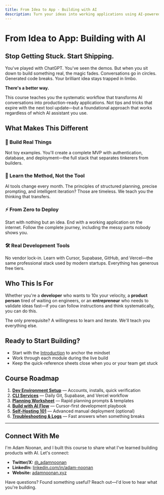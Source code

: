 ```yaml
---
title: From Idea to App - Building with AI
description: Turn your ideas into working applications using AI-powered development tools
---
```


# From Idea to App: Building with AI

## Stop Getting Stuck. Start Shipping.

You've played with ChatGPT. You've seen the demos. But when you sit down to build something real, the magic fades. Conversations go in circles. Generated code breaks. Your brilliant idea stays trapped in limbo.

**There's a better way.**

This course teaches you the systematic workflow that transforms AI conversations into production-ready applications. Not tips and tricks that expire with the next tool update—but a foundational approach that works regardless of which AI assistant you use.

## What Makes This Different

### 🎯 Build Real Things
Not toy examples. You'll create a complete MVP with authentication, database, and deployment—the full stack that separates tinkerers from builders.

### 🧠 Learn the Method, Not the Tool
AI tools change every month. The principles of structured planning, precise prompting, and intelligent iteration? Those are timeless. We teach you the thinking that transfers.

### ⚡ From Zero to Deploy
Start with nothing but an idea. End with a working application on the internet. Follow the complete journey, including the messy parts nobody shows you.

### 🛠️ Real Development Tools
No vendor lock-in. Learn with Cursor, Supabase, GitHub, and Vercel—the same professional stack used by modern startups. Everything has generous free tiers.

## Who This Is For

Whether you're a **developer** who wants to 10x your velocity, a **product person** tired of waiting on engineers, or an **entrepreneur** who needs to validate ideas fast—if you can follow instructions and think systematically, you can do this.

The only prerequisite? A willingness to learn and iterate. We'll teach you everything else.

## Ready to Start Building?

- Start with the [Introduction](/introduction) to anchor the mindset  
- Work through each module during the live build  
- Keep the quick-reference sheets close when you or your team get stuck

## Course Roadmap

1. **[Dev Environment Setup](/dev-environment-setup)** — Accounts, installs, quick verification
2. **[CLI Services](/cli-services)** — Daily Git, Supabase, and Vercel workflow
3. **[Planning Worksheet](/planning-worksheet)** — Rapid planning prompts & templates
4. **[Build with AI Flow](/build-with-ai-flow)** — Cursor-first development playbook
5. **[Self-Hosting 101](/self-hosting-101)** — Advanced manual deployment (optional)
6. **[Troubleshooting & Logs](/troubleshooting)** — Fast answers when something breaks

---

## Connect With Me

I'm Adam Noonan, and I built this course to share what I've learned building products with AI. Let's connect:

- **Twitter/X:** [@_adamnoonan](https://x.com/_adamnoonan)
- **LinkedIn:** [linkedin.com/in/adam-noonan](https://www.linkedin.com/in/adam-noonan/)  
- **Website:** [adamnoonan.xyz](https://adamnoonan.xyz)

Have questions? Found something useful? Reach out—I'd love to hear what you're building.
